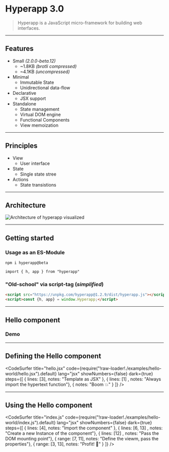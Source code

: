 

# Hyperapp  3.0

<blockquote cite="https://github.com/jorgebucaran/hyperapp">Hyperapp is a JavaScript micro-framework for building web interfaces.</blockquote>

---

## Features
- Small _(2.0.0-beta.12)_
    - ~1.8KB _(brotli compressed)_
    - ~4.1KB _(uncompressed)_
- Minimal
    - Immutable State
    - Unidirectional data-flow
- Declarative
    - JSX support
- Standalone
    - State management
    - Virtual DOM engine
    - Functional Components
    - View memoization

---

## Principles

- View
    - User interface
- State
    - Single state stree
- Actions
    - State transistions

---

## Architecture

<img src="./images/architecture.svg" alt="Architecture of hyperapp visualized" />

---

## Getting started

### Usage as an ES-Module

```
npm i hyperapp@beta
```

```
import { h, app } from "hyperapp"
```

### "Old-school" via script-tag (_simplified_)

```html
<script src="https://unpkg.com/hyperapp@1.2.9/dist/hyperapp.js"></script>
<script>const {h, app} = window.Hyperapp;</script>
``` 

---

## Hello component

### Demo

---

## Defining the Hello component

<CodeSurfer
  title="hello.jsx"
  code={require("!raw-loader!./examples/hello-world/hello.jsx").default}
  lang="jsx"
  showNumbers={false}
  dark={true}
  steps={[
    { lines: [3], notes: "Template as JSX" },
    { lines: [1] , notes: "Always import the hypertext function"},
    { notes: "Boom 💥" }
  ]}
/>

---

## Using the Hello component

<CodeSurfer
  title="index.js"
  code={require("!raw-loader!./examples/hello-world/index.js").default}
  lang="jsx"
  showNumbers={false}
  dark={true}
  steps={[
    { lines: [4], notes: "Import the component" },
    { lines: [6, 13] , notes: "Create a new Instance of the component"},
    { lines: [12] , notes: "Pass the DOM mounting point"},
    { range: [7, 11], notes: "Define the viewm, pass the properties"},
    { range: [3, 13], notes: "Profit! 🍾" }
  ]}
/>


